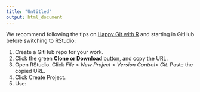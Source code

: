 ```yaml
---
title: "Untitled"
output: html_document
---
```


We recommend following the tips on [Happy Git with R](https://happygitwithr.com/new-github-first.html) and starting in GitHub before switching to RStudio:

1. Create a GitHub repo for your work.
2. Click the green **Clone or Download** button, and copy the URL.
3. Open RStudio. Click *File* > *New Project* > *Version Control*> *Git*. Paste the copied URL.
4. Click Create Project.
5. Use: 
